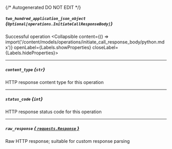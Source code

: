 {/* Autogenerated DO NOT EDIT  */}

##### `two_hundred_application_json_object` *{`Optional[operations.InitiateCallResponseBody]`}*
Successful operation
<Collapsible content={() => import('/content/models/operations/initiate_call_response_body/python.mdx')} openLabel={Labels.showProperties} closeLabel={Labels.hideProperties}>
</Collapsible>

---
##### `content_type` *{`str`}*
HTTP response content type for this operation

---
##### `status_code` *{`int`}*
HTTP response status code for this operation

---
##### `raw_response` [*{ `requests.Response` }*](https://requests.readthedocs.io/en/latest/api/#requests.Response)
Raw HTTP response; suitable for custom response parsing


